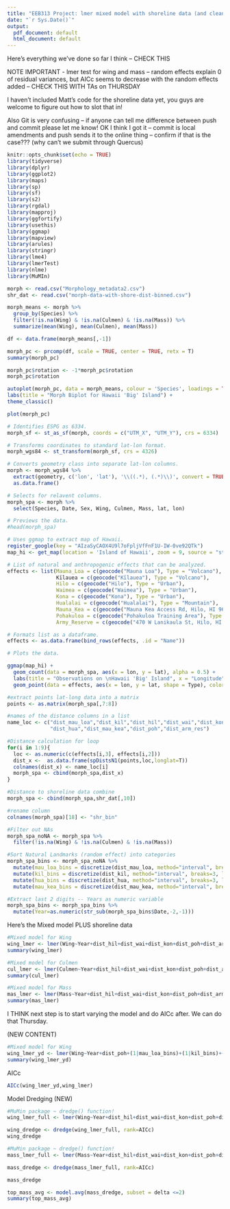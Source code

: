 ---
title: "EEB313 Project: lmer mixed model with shoreline data (and cleanup)"
date: "`r Sys.Date()`"
output:
  pdf_document: default
  html_document: default
---

Here's everything we've done so far I think -- CHECK THIS

NOTE IMPORTANT - lmer test for wing and mass -- random effects explain 0 of residual variances, but AICc seems to decrease with the random effects added -- CHECK THIS WITH TAs on THURSDAY

I haven't included Matt's code for the shoreline data yet, you guys are welcome to figure out how to slot that in!

Also Git is very confusing -- if anyone can tell me difference between push and commit please let me know!
OK I think I got it -- commit is local amendments and push sends it to the online thing -- confirm if that is the case??? 
(why can't we submit through Quercus)

```{r setup, message=F, echo = F}
knitr::opts_chunk$set(echo = TRUE)
library(tidyverse)
library(dplyr)
library(ggplot2)
library(maps)
library(sp)
library(sf)
library(s2)
library(rgdal)
library(mapproj)
library(ggfortify)
library(usethis)
library(ggmap)
library(mapview)
library(arules)
library(stringr)
library(lme4)
library(lmerTest)
library(nlme)
library(MuMIn)
```

```{r read_data}
morph <- read.csv("Morphology_metadata2.csv")
shr_dat <- read.csv("morph-data-with-shore-dist-binned.csv")
```

```{r PCA grouping}
morph_means <- morph %>% 
  group_by(Species) %>%
  filter(!is.na(Wing) & !is.na(Culmen) & !is.na(Mass)) %>%
  summarize(mean(Wing), mean(Culmen), mean(Mass))
```

```{r PCA and graph}
df <- data.frame(morph_means[,-1])

morph_pc <- prcomp(df, scale = TRUE, center = TRUE, retx = T)
summary(morph_pc)

morph_pc$rotation <- -1*morph_pc$rotation
morph_pc$rotation

autoplot(morph_pc, data = morph_means, colour = 'Species', loadings = TRUE, loadings.label = TRUE) +
labs(title = "Morph Biplot for Hawaii 'Big' Island") +
theme_classic()

plot(morph_pc)
```

```{r spatial_view, message = F}
# Identifies ESPG as 6334.
morph_sf <- st_as_sf(morph, coords = c("UTM_X", "UTM_Y"), crs = 6334)

# Transforms coordinates to standard lat-lon format.
morph_wgs84 <- st_transform(morph_sf, crs = 4326)

# Converts geometry class into separate lat-lon columns.
morph <- morph_wgs84 %>% 
  extract(geometry, c('lon', 'lat'), '\\((.*), (.*)\\)', convert = TRUE) %>% 
  as.data.frame()

# Selects for relavent columns.
morph_spa <- morph %>% 
  select(Species, Date, Sex, Wing, Culmen, Mass, lat, lon)

# Previews the data.
#head(morph_spa)

# Uses ggmap to extract map of Hawaii.
register_google(key = "AIzaSyCAOX4U9l7oFpljVfFnF1U-IW-0ve92QTk")
map_hi <- get_map(location = 'Island of Hawaii', zoom = 9, source = "stamen", maptype = "toner-lite")

# List of natural and anthropogenic effects that can be analyzed.
effects <- list(Mauna_Loa = c(geocode("Mauna Loa"), Type = "Volcano"),
                Kīlauea = c(geocode("Kīlauea"), Type = "Volcano"),
                Hilo = c(geocode("Hilo"), Type = "Urban"),
                Waimea = c(geocode("Waimea"), Type = "Urban"),
                Kona = c(geocode("Kona"), Type = "Urban"),
                Hualalai = c(geocode("Hualalai"), Type = "Mountain"),
                Mauna_Kea = c(geocode("Mauna Kea Access Rd, Hilo, HI 96720, United States"), Type = "Mountain"),
                Pohakuloa = c(geocode("Pohakuloa Training Area"), Type = "Military"),
                Army_Reserve = c(geocode("470 W Lanikaula St, Hilo, HI 96720, United States"), Type = "Military"))

# Formats list as a dataframe.
effects <- as.data.frame(bind_rows(effects, .id = "Name"))

# Plots the data.

ggmap(map_hi) +
  geom_count(data = morph_spa, aes(x = lon, y = lat), alpha = 0.5) +
  labs(title = "Observations on \nHawaii 'Big' Island", x = "Longitude", y = "Latitude", size = "Number of \nObservations") +
  geom_point(data = effects, aes(x = lon, y = lat, shape = Type), color = "Red")

```

```{r Distance of points from Landmarks calculation loop}
#extract points lat-long data into a matrix
points <- as.matrix(morph_spa[,7:8])

#names of the distance columns in a list
name_loc <- c("dist_mau_loa","dist_kil","dist_hil","dist_wai","dist_kon",
              "dist_hua","dist_mau_kea","dist_poh","dist_arm_res")

#Distance calculation for loop
for(i in 1:9){
  loc <- as.numeric(c(effects[i,3], effects[i,2]))
  dist_x <-  as.data.frame(spDistsN1(points,loc,longlat=T))
  colnames(dist_x) <- name_loc[i]
  morph_spa <- cbind(morph_spa,dist_x)
}
```

```{r Add shoreline data}
#Distance to shoreline data combine
morph_spa <- cbind(morph_spa,shr_dat[,10])

#rename column
colnames(morph_spa)[18] <- "shr_bin"
```

```{r Filter NA}
#Filter out NAs
morph_spa_noNA <- morph_spa %>% 
  filter(!is.na(Wing) & !is.na(Culmen) & !is.na(Mass))
```

```{r Bin Random Effects}
#Sort Natural Landmarks (random effect) into categories
morph_spa_bins <- morph_spa_noNA %>% 
  mutate(mau_loa_bins = discretize(dist_mau_loa, method="interval", breaks=3, labels=c("near","middle","far"))) %>% 
  mutate(kil_bins = discretize(dist_kil, method="interval", breaks=3, labels=c("near","middle","far"))) %>% 
  mutate(hua_bins = discretize(dist_hua, method="interval", breaks=3, labels=c("near","middle","far"))) %>% 
  mutate(mau_kea_bins = discretize(dist_mau_kea, method="interval", breaks=3, labels=c("near","middle","far")))
```

```{r Numericise Year}
#Extract last 2 digits -- Years as numeric variable
morph_spa_bins <- morph_spa_bins %>% 
  mutate(Year=as.numeric(str_sub(morph_spa_bins$Date,-2,-1)))
```

Here's the Mixed model PLUS shoreline data

```{r Mixed model: Wing}
#Mixed model for Wing
wing_lmer <- lmer(Wing~Year+dist_hil+dist_wai+dist_kon+dist_poh+dist_arm_res+(1|mau_loa_bins)+(1|kil_bins)+(1|hua_bins)+(1|mau_kea_bins)+(1|shr_bin),data=morph_spa_bins,REML=F)
summary(wing_lmer)
```

```{r Mixed model: Culmen}
#Mixed model for Culmen
cul_lmer <- lmer(Culmen~Year+dist_hil+dist_wai+dist_kon+dist_poh+dist_arm_res+(1|mau_loa_bins)+(1|kil_bins)+(1|hua_bins)+(1|mau_kea_bins)+(1|shr_bin),data=morph_spa_bins,REML=F)
summary(cul_lmer)
```

```{r Mixed model: Mass}
#Mixed model for Mass
mas_lmer <- lmer(Mass~Year+dist_hil+dist_wai+dist_kon+dist_poh+dist_arm_res+(1|mau_loa_bins)+(1|kil_bins)+(1|hua_bins)+(1|mau_kea_bins)+(1|shr_bin),data=morph_spa_bins,REML=F)
summary(mas_lmer)
```

I THINK next step is to start varying the model and do AICc after. We can do that Thursday.

(NEW CONTENT)

```{r Mixed model: Wing ~ Year and dist_poh}
#Mixed model for Wing
wing_lmer_yd <- lmer(Wing~Year+dist_poh+(1|mau_loa_bins)+(1|kil_bins)+(1|hua_bins)+(1|mau_kea_bins)+(1|shr_bin),data=morph_spa_bins,REML=F)
summary(wing_lmer_yd)
```
AICc

```{r}
AICc(wing_lmer_yd,wing_lmer)
```

Model Dredging (NEW)

```{r Wing Dredge}
#MuMin package ~ dredge() function!
wing_lmer_full <- lmer(Wing~Year+dist_hil+dist_wai+dist_kon+dist_poh+dist_arm_res+(1|mau_loa_bins)+(1|kil_bins)+(1|hua_bins)+(1|mau_kea_bins)+(1|shr_bin),data=morph_spa_bins,REML=F, na.action="na.fail")

wing_dredge <- dredge(wing_lmer_full, rank=AICc)
wing_dredge
```

```{r Mass Dredge}
#MuMin package ~ dredge() function!
mass_lmer_full <- lmer(Mass~Year+dist_hil+dist_wai+dist_kon+dist_poh+dist_arm_res+(1|mau_loa_bins)+(1|kil_bins)+(1|hua_bins)+(1|mau_kea_bins)+(1|shr_bin),data=morph_spa_bins,REML=F, na.action="na.fail")

mass_dredge <- dredge(mass_lmer_full, rank=AICc)
```

```{r}
mass_dredge
```

```{r}
top_mass_avg <- model.avg(mass_dredge, subset = delta <=2)
summary(top_mass_avg)
```


